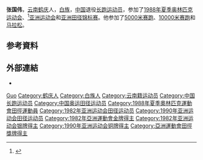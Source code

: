 {{Otheruses|张国伟}}
{{Infobox sportsperson
| name                      = 張國偉
| image                     = 
| image_size                = 
| alt                       = 
| caption                   = 
| real_name                 = 
| native_name               = 
| native_name_lang          = 
| romanizedname             = 
| english_name              = 
| birth_name                = 
| nickname                  = 
| nationality               = {{CHN-1949}}
| national_team             = {{CHN-1949}}
| ethnicity                 = 
| hometown                  = 
| citizenship               = 
| birth_date                = {{Birth date and age|year=1959|month=4|day=27}}
| birth_place               = {{CHN-1949}}雲南省
| death_date                = 
| death_place               = 
| resting_place             = 
| resting_place_coordinates = 
| monuments                 = 
| residence                 = {{CHN-1949}}雲南省
| education                 = 
| alma_mater                = 
| occupation                = 
| years_active              = 1982 -
| employer                  = 
| agent                     = 
| height                    = 
| weight                    = 
| spouse                    = 
| life_partner              = 
| other_interests           = 
| website                   = 
| module                    = 
| country                   = {{CHN-1949}}
| sport                     = 田徑
| disability                = 
| disability_class          = 
| rank                      = 
| event                     = 中長跑、長跑
| universityteam            = 
| collegeteam               = 
| league                    = 
| league_type               = 
| club                      = 
| team                      = 
| turnedpro                 = 
| partner                   = 
| former_partner            = 
| coach                     = 
| retired                   = 
| coaching                  = 
| module2                   = 
| worlds                    = 
{{ubl
|'''1983年IAAF世界越野錦標賽（Long Race）'''：第111名
|'''1984年IAAF世界越野錦標賽（Long Race）'''：第43名
|'''1985年IAAF世界杯'''：10000公尺第8名
|'''1986年IAAF世界越野錦標賽（Long Race）'''：第53名
|'''1987年世界田徑錦標賽'''：10000公尺第14名
|'''1988年IAAF世界越野錦標賽（Long Race）'''：第54名
}}
| regionals                 = 
{{ubl
|'''1982年亞洲運動會'''：5000公尺第二名
|'''1982年亞洲運動會'''：10000公尺第一名
|'''1983年亞洲田徑錦標賽'''：5000公尺第一名
|'''1983年亞洲田徑錦標賽'''：10000公尺第一名
|'''1985年亞洲田徑錦標賽'''：10000公尺第一名
|'''1989年亞洲田徑錦標賽'''：5000公尺第一名
|'''1989年亞洲田徑錦標賽'''：10000公尺第二名
|'''1990年亞洲運動會'''：5000公尺第三名
|'''1990年亞洲運動會'''：10000公尺第三名
}}
| nationals                 = 
| olympics                  = 
{{ubl
|'''1988年夏季奧林匹克運動會'''：馬拉松第38名
}}
| paralympics               = 
| highestranking            = 
| pb                        = 
{{ubl
|'''1500公尺'''：3分48.70秒 （1985年）
|'''3000公尺'''：7分56.19秒 （1987年 '''全國紀錄'''）
|'''5000公尺'''：13分31.01秒 （1986年）
|'''10000公尺'''：28分24.85秒 （1986年）
|'''馬拉松'''：2小時12分03秒 （1989年）
}}
| medaltemplates            = 
{{MedalCountry|{{CHN-1949}}}}
{{MedalSport|男子田徑}}
{{MedalCompetition|亞洲運動會}}
{{MedalSilver|1982年印度新德里|5000公尺}}
{{MedalGold|1982年印度新德里|10000公尺}}
{{MedalBronze|1990年中國北京市|5000公尺}}
{{MedalBronze|1990年中國北京市|10000公尺}}
{{MedalCompetition|亞洲田徑錦標賽}}
{{MedalGold|1983年科威特|5000公尺}}
{{MedalGold|1983年科威特|10000公尺}}
{{MedalGold|1985年印尼雅加達|10000公尺}}
{{MedalGold|1989年印度新德里|5000公尺}}
{{MedalSilver|1989年印度新德里|10000公尺}}
| show-medals               = 
| module3                   = 
| updated                   = 2016年12月3日
}}
'''张国伟'''{{BD|1959年|1月4日||}}，[[云南|云南]][[鹤庆|鹤庆]]人，[[白族|白族]]，[[中华人民共和国|中国]]退役[[长跑|长跑运动员]]，参加了[[1988年夏季奥林匹克运动会|1988年夏季奥林匹克运动会]]、<ref name=sref>{{cite Sports-Reference|url=https://www.sports-reference.com/olympics/athletes/zh/zhang-guowei-1.html|access-date=17 May 2012|name=Zhang Guowei|archive-date=2012-12-17|archive-url=https://web.archive.org/web/20121217014350/http://www.sports-reference.com/olympics/athletes/zh/zhang-guowei-1.html}}</ref>[[亚洲运动会|亚洲运动会]]和[[亚洲田径锦标赛|亚洲田径锦标赛]]。他参加了[[5000米赛跑|5000米赛跑]]、[[10000米赛跑|10000米赛跑]]和[[马拉松|马拉松]]。

== 参考資料 ==
{{Reflist}}

== 外部連結 ==
* {{IAAF name|5103}}

{{亚洲运动会田径比赛男子10000米冠军}}

{{Authority control}}
{{DEFAULTSORT:Zhang张}}
[[Category:张姓|Guo]]
[[Category:鹤庆人|Category:鹤庆人]]
[[Category:白族人|Category:白族人]]
[[Category:云南籍运动员|Category:云南籍运动员]]
[[Category:中国长跑运动员|Category:中国长跑运动员]]
[[Category:中国奥运田径运动员|Category:中国奥运田径运动员]]
[[Category:1988年夏季奧林匹克運動會田徑運動員|Category:1988年夏季奧林匹克運動會田徑運動員]]
[[Category:1982年亚洲运动会田径运动员|Category:1982年亚洲运动会田径运动员]]
[[Category:1990年亚洲运动会田径运动员|Category:1990年亚洲运动会田径运动员]]
[[Category:1982年亞洲運動會金牌得主|Category:1982年亞洲運動會金牌得主]]
[[Category:1982年亚洲运动会银牌得主|Category:1982年亚洲运动会银牌得主]]
[[Category:1990年亚洲运动会铜牌得主|Category:1990年亚洲运动会铜牌得主]]
[[Category:亞洲運動會田徑獎牌得主|Category:亞洲運動會田徑獎牌得主]]